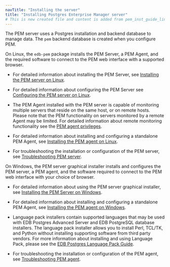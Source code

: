 ```yaml
---
navTitle: "Installing the server"
title: "Installing Postgres Enterprise Manager server"
# This is new created file and content is added from pem_inst_guide_linux/04_installing_postgres_enterprise_manager/index.mdx
---
```


The PEM server uses a Postgres installation and backend database to manage data. The `pem` backend database is created when you configure PEM.

On Linux, the `edb-pem` package installs the PEM Server, a PEM Agent, and the required software to connect to the PEM web interface with a supported browser.

-   For detailed information about installing the PEM Server, see [Installing the PEM server on Linux](03_installing_pem_server_using_edb_repository). 

-   For detailed information about configuring the PEM Server see [Configuring the PEM server on Linux](05_configuring_the_pem_server_on_linux/#configuring_the_pem_server_on_linux).

-   The PEM Agent installed with the PEM server is capable of monitoring multiple servers that reside on the same host, or on remote hosts. Please note that the PEM functionality on servers monitored by a remote Agent may be limited. For detailed information about remote monitoring functionality see the [PEM agent privileges](/pem/latest/pem_online_help/02_toc_pem_agent/05_pem_agent_privileges/).

-   For detailed information about installing and configuring a standalone PEM Agent, see [Installing the PEM agent on Linux](08_installing_pem_agent_using_edb_repository).

-   For troubleshooting the installation or configuration of the PEM server, see [Troubleshooting PEM server](/pem/latest/04_troubleshooting).


On Windows, the PEM server graphical installer installs and configures the PEM server, a PEM agent, and the software required to connect to the PEM web interface with your choice of browser.

-   For detailed information about using the PEM server graphical installer, see [Installing the PEM Server on Windows](01_installing_pem_server_on_windows/#installing_pem_server_on_windows).

-   For detailed information about installing and configuring a standalone PEM Agent, see [Installing the PEM agent on Windows](08_installing_pem_agent_using_edb_repository).

-   Language pack installers contain supported languages that may be used with EDB Postgres Advanced Server and EDB PostgreSQL database installers. The language pack installer allows you to install Perl, TCL/TK, and Python without installing supporting software from third party vendors. For more information about installing and using Language Pack, please see the [EDB Postgres Language Pack Guide](https://www.enterprisedb.com/docs/epas/latest/language_pack/).

-   For troubleshooting the installation or configuration of the PEM agent, see [Troubleshooting PEM agent](/pem_agent_troubleshooting).

